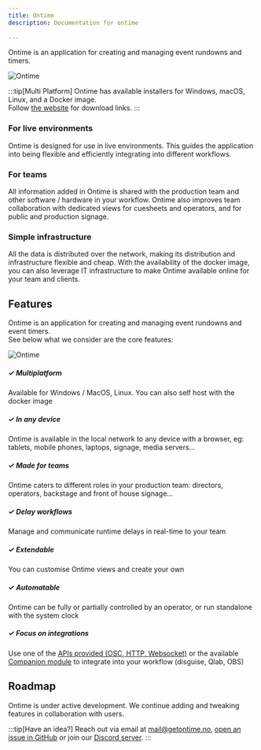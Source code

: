 ```yaml
---
title: Ontime
description: Documentation for ontime
    
---
```


Ontime is an application for creating and managing event rundowns and timers.

![Ontime](../../../assets/images/ontime-overview.webp)

:::tip[Multi Platform]
Ontime has available installers for Windows, macOS, Linux, and a Docker image. \
Follow [the website](https://www.getontime.no) for download links.
:::

### For live environments
Ontime is designed for use in live environments.
This guides the application into being flexible and efficiently integrating into different workflows.

### For teams
All information added in Ontime is shared with the production team and other software / hardware in your workflow.
Ontime also improves team collaboration with dedicated views for cuesheets and operators, and for public and production signage.

### Simple infrastructure
All the data is distributed over the network, making its distribution and infrastructure flexible and cheap.
With the availability of the docker image, you can also leverage IT infrastructure to make Ontime available online for your team and clients.

## Features
Ontime is an application for creating and managing event rundowns and event timers. \
See below what we consider are the core features:

![Ontime](../../../assets/images/ontime-for-all.webp)

##### ✓ Multiplatform
Available for Windows / MacOS, Linux. You can also self host with the docker image

##### ✓ In any device
Ontime is available in the local network to any device with a browser, eg: tablets, mobile phones, laptops, signage, media servers...

##### ✓ Made for teams
Ontime caters to different roles in your production team: directors, operators, backstage and front of house signage...

##### ✓ Delay workflows
Manage and communicate runtime delays in real-time to your team

##### ✓ Extendable
You can customise Ontime views and create your own

##### ✓ Automatable
Ontime can be fully or partially controlled by an operator, or run standalone with the system clock

##### ✓ Focus on integrations
Use one of the [APIs provided (OSC, HTTP, Websocket)](/api) or the available [Companion module](https://bitfocus.io/connections/getontime-ontime) to integrate into your workflow (disguise, Qlab, OBS)

## Roadmap

Ontime is under active development. We continue adding and tweaking features in collaboration with users.

:::tip[Have an idea?]
Reach out via email at [mail@getontime.no](mailto:mail@getontime.no), [open an issue in GitHub](https://github.com/cpvalente/ontime/issues) or join our [Discord server](https://discord.com/invite/eje3CSUEXm).
:::
